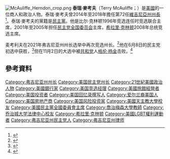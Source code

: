 [[File:McAuliffe_Herndon_crop.png|thumb]]
'''泰瑞·麥考夫'''（Terry McAuliffe；{{bd|1957年|2月9日}}）是[[美國|美國]]的一位商人和政治人物。泰瑞·麥考夫曾2014年至2018年擔任第72任[[維珍尼亞州州長|維吉尼亞州州長]]<ref name="Politico">{{cite web|url=http://www.politico.com/story/2013/11/election-2013-the-final-hours-99424.html?ml=po_r|title=2013 election results:Terry McAuliffe edges Ken Cuccinelli, Chris Christie coasts|work=Politico|accessdate=November 6, 2013|archive-date=2015-07-21|archive-url=https://web.archive.org/web/20150721112727/http://www.politico.com/story/2013/11/election-2013-the-final-hours-99424.html?ml=po_r|dead-url=no}}</ref>。泰瑞·麥考夫的黨籍是[[民主黨_(美國)|民主黨]]。他是比尔·克林顿1996年竞选连任时竞选联合主席，2001年至2005年担任[[民主黨全國委員會|民主党全国委员会]]主席，[[希拉里·克林顿|希拉里·克林顿]]2008年总统竞选主席。

麦考利夫在2021年弗吉尼亚州州长选举中再次竞选州长。<ref>{{Cite news|title=Terry McAuliffe, in announcing bid for Virginia governor, focuses on education while nodding to Democrats’ leftward shift|url=https://www.washingtonpost.com/local/virginia-politics/terry-mcauliffe-in-announcing-bid-for-virginia-governor-focuses-on-education-while-nodding-to-democrats-leftward-shift/2020/12/09/973c2c7c-39b7-11eb-bc68-96af0daae728_story.html|newspaper=Washington Post|accessdate=2021-11-03|issn=0190-8286|language=en-US|archive-date=2020-12-10|archive-url=https://web.archive.org/web/20201210040148/https://www.washingtonpost.com/local/virginia-politics/terry-mcauliffe-in-announcing-bid-for-virginia-governor-focuses-on-education-while-nodding-to-democrats-leftward-shift/2020/12/09/973c2c7c-39b7-11eb-bc68-96af0daae728_story.html|dead-url=no}}</ref>他在6月8日的民主党初选中获胜，<ref>{{Cite news|title=Virginia Primary Election Results|url=https://www.nytimes.com/interactive/2021/06/08/us/elections/results-virginia-primary-elections.html|newspaper=The New York Times|date=2021-06-08|accessdate=2021-11-03|issn=0362-4331|language=en-US|archive-date=2021-06-08|archive-url=https://web.archive.org/web/20210608232333/https://www.nytimes.com/interactive/2021/06/08/us/elections/results-virginia-primary-elections.html|dead-url=no}}</ref>但在11月2日的大选中被[[共和黨_(美國)|共和党]]人[[格伦·杨金|格伦·杨金]]击败。<ref>{{Cite web|title=Republican Youngkin wins Virginia governor's race, CNN projects|url=https://www.cnn.com/2021/11/02/politics/virginia-election-results/index.html|access-date=2021-11-03|last=CNN|first=Maeve Reston|work=CNN|archive-date=2022-01-07|archive-url=https://web.archive.org/web/20220107015437/https://www.cnn.com/2021/11/02/politics/virginia-election-results/index.html|dead-url=no}}</ref>

== 參考資料 ==
{{reflist}}{{start box}}

{{succession box|[[鮑勃·麥克唐納|鮑勃·麥克唐納]]|[[拉爾夫·諾瑟姆|拉爾夫·諾瑟姆]]|[[維珍尼亞州州長|維珍尼亞州州長]]|2014年—2018年}}
{{end box}}{{弗吉尼亚州州长}}
{{DEFAULTSORT:McAuliffe, Terry}}
[[Category:弗吉尼亚州州长|Category:弗吉尼亚州州长]]
[[Category:美国民主党州长|Category:美国民主党州长]]
[[Category:21世紀美國政治人物|Category:21世紀美國政治人物]]
[[Category:美國銀行家|Category:美國銀行家]]
[[Category:美国竞选经理|Category:美国竞选经理]]
[[Category:美國旅館經營者|Category:美國旅館經營者]]
[[Category:美国投资者|Category:美国投资者]]
[[Category:美国回忆录撰写人|Category:美国回忆录撰写人]]
[[Category:爱尔兰裔美国人|Category:爱尔兰裔美国人]]
[[Category:美国房地产商|Category:美国房地产商]]
[[Category:美国风险投资家|Category:美国风险投资家]]
[[Category:美國天主教大學校友|Category:美國天主教大學校友]]
[[Category:美國民主黨全國委員會主席|Category:美國民主黨全國委員會主席]]
[[Category:喬治梅森大學教師|Category:喬治梅森大學教師]]
[[Category:乔治城大学法律中心校友|Category:乔治城大学法律中心校友]]
[[Category:希拉里·克林顿|Category:希拉里·克林顿]]
[[Category:美國LGBT權利運動者|Category:美國LGBT權利運動者]]
[[Category:弗吉尼亚州民主党人|Category:弗吉尼亚州民主党人]]
[[Category:弗吉尼亚州律师|Category:弗吉尼亚州律师]]